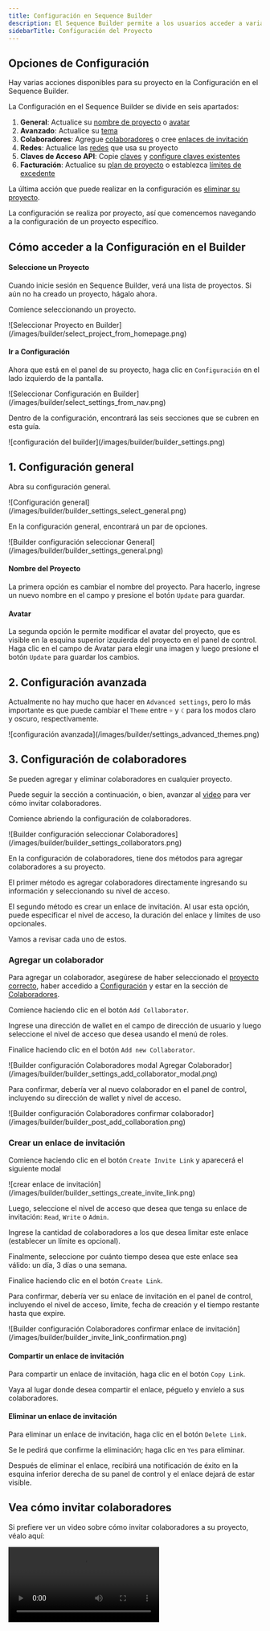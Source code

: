 ```yaml
---
title: Configuración en Sequence Builder
description: El Sequence Builder permite a los usuarios acceder a varias configuraciones para sus proyectos, incluyendo General, Avanzado, Colaboradores, Redes, Claves de Acceso API y Facturación. Los usuarios pueden actualizar detalles del proyecto, agregar colaboradores, gestionar redes, configurar claves de acceso API, etc.
sidebarTitle: Configuración del Proyecto
---
```


## Opciones de Configuración
Hay varias acciones disponibles para su proyecto en la Configuración en el Sequence Builder.

La Configuración en el Sequence Builder se divide en seis apartados:
1. **General**: Actualice su [nombre de proyecto](/support/builder/project-settings#project-name) o [avatar](/support/builder/project-settings#avatar)
2. **Avanzado**: Actualice su [tema](/support/builder/project-settings#2-advanced-settings)
3. **Colaboradores**: Agregue [colaboradores](/support/builder/project-settings#add-a-collaborator) o cree [enlaces de invitación](/support/builder/project-settings#create-an-invite-link)
4. **Redes**: Actualice las [redes](/support/builder/project-settings#4-network-settings) que usa su proyecto
5. **Claves de Acceso API**: Copie [claves](/support/builder/project-settings#copy-your-access-key) y [configure claves existentes](/support/builder/project-settings#update-api-access-settings-of-a-key)
6. **Facturación**: Actualice su [plan de proyecto](/support/builder/project-settings#update-your-project-subscription-plan) o establezca [límites de excedente](/support/builder/project-settings#set-your-overage-limit)

La última acción que puede realizar en la configuración es [eliminar su proyecto](/support/builder/project-settings#delete-a-project).

La configuración se realiza por proyecto, así que comencemos navegando a la configuración de un proyecto específico.

## Cómo acceder a la Configuración en el Builder

#### Seleccione un Proyecto
Cuando inicie sesión en Sequence Builder, verá una lista de proyectos. Si aún no ha creado un proyecto, hágalo ahora.

Comience seleccionando un proyecto.

<Frame>
  ![Seleccionar Proyecto en Builder](/images/builder/select_project_from_homepage.png)
</Frame>

#### Ir a Configuración
Ahora que está en el panel de su proyecto, haga clic en `Configuración` en el lado izquierdo de la pantalla.

<Frame>
  ![Seleccionar Configuración en Builder](/images/builder/select_settings_from_nav.png)
</Frame>

Dentro de la configuración, encontrará las seis secciones que se cubren en esta guía.

<Frame>
  ![configuración del builder](/images/builder/builder_settings.png)
</Frame>

## 1. Configuración general
Abra su configuración general.

<Frame>
  ![Configuración general](/images/builder/builder_settings_select_general.png)
</Frame>

En la configuración general, encontrará un par de opciones.

<Frame>
  ![Builder configuración seleccionar General](/images/builder/builder_settings_general.png)
</Frame>

#### Nombre del Proyecto
La primera opción es cambiar el nombre del proyecto. Para hacerlo, ingrese un nuevo nombre en el campo y presione el botón `Update` para guardar.

#### Avatar
La segunda opción le permite modificar el avatar del proyecto, que es visible en la esquina superior izquierda del proyecto en el panel de control. Haga clic en el campo de Avatar para elegir una imagen y luego presione el botón `Update` para guardar los cambios.

## 2. Configuración avanzada
Actualmente no hay mucho que hacer en `Advanced settings`, pero lo más importante es que puede cambiar el `Theme` entre `☼` y `☾` para los modos claro y oscuro, respectivamente.

<Frame>
  ![configuración avanzada](/images/builder/settings_advanced_themes.png)
</Frame>

## 3. Configuración de colaboradores
Se pueden agregar y eliminar colaboradores en cualquier proyecto.

Puede seguir la sección a continuación, o bien, avanzar al [video](/support/builder/project-settings#watch-how-to-invite-collaborators) para ver cómo invitar colaboradores.

Comience abriendo la configuración de colaboradores.

<Frame>
  ![Builder configuración seleccionar Colaboradores](/images/builder/builder_settings_collaborators.png)
</Frame>

En la configuración de colaboradores, tiene dos métodos para agregar colaboradores a su proyecto.

El primer método es agregar colaboradores directamente ingresando su información y seleccionando su nivel de acceso.

El segundo método es crear un enlace de invitación. Al usar esta opción, puede especificar el nivel de acceso, la duración del enlace y límites de uso opcionales.

Vamos a revisar cada uno de estos.

### Agregar un colaborador
Para agregar un colaborador, asegúrese de haber seleccionado el [proyecto correcto](/support/builder/project-settings#select-a-project), haber accedido a [Configuración](/support/builder/project-settings#go-to-settings) y estar en la sección de [Colaboradores](/support/builder/project-settings#2-collaborator-settings).

Comience haciendo clic en el botón `Add Collaborator`.

Ingrese una dirección de wallet en el campo de dirección de usuario y luego seleccione el nivel de acceso que desea usando el menú de roles.

Finalice haciendo clic en el botón `Add new Collaborator`.

<Frame>
  ![Builder configuración Colaboradores modal Agregar Colaborador](/images/builder/builder_settings_add_collaborator_modal.png)
</Frame>

Para confirmar, debería ver al nuevo colaborador en el panel de control, incluyendo su dirección de wallet y nivel de acceso.

<Frame>
  ![Builder configuración Colaboradores confirmar colaborador](/images/builder/builder_post_add_collaboration.png)
</Frame>

### Crear un enlace de invitación
Comience haciendo clic en el botón `Create Invite Link` y aparecerá el siguiente modal

<Frame>
  ![crear enlace de invitación](/images/builder/builder_settings_create_invite_link.png)
</Frame>

Luego, seleccione el nivel de acceso que desea que tenga su enlace de invitación: `Read`, `Write` o `Admin`.

Ingrese la cantidad de colaboradores a los que desea limitar este enlace (establecer un límite es opcional).

Finalmente, seleccione por cuánto tiempo desea que este enlace sea válido: un día, 3 días o una semana.

Finalice haciendo clic en el botón `Create Link`.

Para confirmar, debería ver su enlace de invitación en el panel de control, incluyendo el nivel de acceso, límite, fecha de creación y el tiempo restante hasta que expire.

<Frame>
  ![Builder configuración Colaboradores confirmar enlace de invitación](/images/builder/builder_invite_link_confirmation.png)
</Frame>

#### Compartir un enlace de invitación
Para compartir un enlace de invitación, haga clic en el botón `Copy Link`.

Vaya al lugar donde desea compartir el enlace, péguelo y envíelo a sus colaboradores.

#### Eliminar un enlace de invitación
Para eliminar un enlace de invitación, haga clic en el botón `Delete Link`.

Se le pedirá que confirme la eliminación; haga clic en `Yes` para eliminar.

Después de eliminar el enlace, recibirá una notificación de éxito en la esquina inferior derecha de su panel de control y el enlace dejará de estar visible.

## Vea cómo invitar colaboradores
Si prefiere ver un video sobre cómo invitar colaboradores a su proyecto, véalo aquí:

<Frame>
  <video controls className="w-full aspect-video" src="/video/builder/09_Collaborations.mp4" />
</Frame>

## 4. Configuración de red
Abra la configuración de red.

<Frame>
  ![Builder configuración seleccionar Redes](/images/builder/settings_builder_networks.png)
</Frame>

En la configuración de red, verá una lista de redes compatibles en Sequence. Aquí puede elegir a qué redes desea acceder a través del Node Gateway y en cuáles desplegar contratos inteligentes.

Active las redes que desea usar y luego haga clic en el botón `Update`.

<Frame>
  ![Builder configuración Redes](/images/builder/builder_settings_select_network.png)
</Frame>

## 5. Configuración de claves de acceso API
Abra la configuración de claves de acceso API.

<Frame>
  ![Builder configuración seleccionar claves de acceso API](/images/builder/builder_settings_select_access_keys.png)
</Frame>

En la sección de claves de acceso API, encontrará un panel con varias opciones: monitorear el uso de cada clave, establecer su clave predeterminada o expandir los detalles de una clave específica.

También puede agregar una nueva clave o editar los detalles de una clave existente.

Para cada clave, hay acciones específicas que puede realizar, como:
- [Renombrar](/support/builder/project-settings#renaming-your-key) o [eliminar](/support/builder/project-settings#deleting-your-key) su clave
- [Copiar](/support/builder/project-settings#copy-your-key) o [cambiar](/support/builder/project-settings#rotate-your-key) el código de su clave
- Configurar [cómo](/support/builder/project-settings#set-service-access) y [dónde](/support/builder/project-settings#set-domain-access) se puede usar su clave

### Renombrar o eliminar una clave de acceso API
Para renombrar o eliminar una de sus claves, asegúrese de haber seleccionado el [proyecto correcto](/support/builder/project-settings#select-a-project), haber accedido a [Configuración](/support/builder/project-settings#go-to-settings) y estar en la sección de [API Access Key](/support/builder/project-settings#4-api-access-keys-settings).

Comience seleccionando la clave que desea editar.

<Frame>
  ![Builder configuración claves de acceso API seleccionar clave para renombrar](/images/builder/builder_settings_set_dev_key.png)
</Frame>

#### Renombrar su clave
En el campo de nombre ingrese un nuevo nombre.

Luego haga clic en el botón `Update`.

<Frame>
  ![Builder configuración claves de acceso API renombrar clave](/images/builder/builder_rename_key.png)
</Frame>

#### Eliminar su clave
Haga clic en el botón `Delete` en la parte inferior izquierda.

<Frame>
  ![Builder configuración claves de acceso API eliminar clave](/images/builder/builder_settings_delete_a_key.png)
</Frame>

Se le pedirá que confirme la eliminación; haga clic en `Yes` para eliminar.

#### Copiar su clave de acceso
Su clave API está diseñada para usarse en otra ubicación o aplicación. Para utilizarla, debe copiarla y pegarla en su aplicación o código.

<Frame>
  ![copiar Builder configuración clave de acceso API](/images/builder/builder_settings_copy_key.png)
</Frame>

Para copiar su clave de acceso, haga clic en `Copy` en el campo de clave de acceso.

Después de hacer clic, recibirá una confirmación cuando el botón cambie brevemente a `✓ Copied`.

La clave de acceso de su proyecto ahora está copiada en su portapapeles.

#### Rotar su clave de acceso
Puede que desee cambiar su clave de acceso si, por alguna razón, su clave se filtró o si prefiere observar qué se genera como contexto para su proyecto.

Al rotar su clave no perderá el historial de uso de su proyecto.

Para hacerlo, haga clic en el botón `Rotate` en el campo de clave de acceso.

Después de hacer clic, verá que la clave se transforma y recibirá una notificación de éxito en la parte inferior derecha.

<Frame>
  ![Builder configuración claves de acceso API rotar clave](/images/builder/builder_settings_rotated_confirmation.png)
</Frame>

### Actualizar la configuración de acceso API de una clave
Para actualizar la configuración de acceso API de una clave, asegúrese de haber seleccionado el [proyecto correcto](/support/builder/project-settings#select-a-project), haber accedido a [Configuración](/support/builder/project-settings#go-to-settings) y estar en la sección de [API Access Key](/support/builder/project-settings#4-api-access-keys-settings).

Comience seleccionando la clave a la que desea actualizar el acceso.

<Frame>
  ![Builder configuración claves de acceso API seleccionar clave para renombrar](/images/builder/builder_settings_set_dev_key.png)
</Frame>

#### Configurar acceso por dominio
Puede asegurarse de que los servicios vinculados a su clave API solo se utilicen en los dominios conectados a su juego o aplicación habilitando los dominios específicos donde sus claves pueden usarse.

Para hacer esto, ingrese un dominio al que quiera habilitar el acceso en el campo de dominio.

Si desea incluir otro dominio, haga clic en el botón `Add Domain` y agréguelo también. Ahora debería tener una lista de dominios con los que se puede usar su clave.

Continúe agregando a esta lista hasta que haya incluido todos los dominios que necesita.

Complete su actualización haciendo clic en el botón `Update button` para guardar.

<Frame>
  ![Configuración de Builder agregar dominios a claves de acceso API](/images/builder/builer_settings_set_domain.png)
</Frame>

#### Configurar acceso a servicios
Puede configurar su clave API para habilitar solo servicios específicos en lugar de todos los servicios que ofrecemos.

Para hacerlo, busque en la parte inferior derecha donde encontrará varios servicios listados con casillas de verificación.

Marque la casilla de cada servicio al que desea que su clave tenga acceso.

Complete su actualización haciendo clic en el botón `Update button` para guardar.

<Frame>
  ![Configuración de Builder seleccionar servicios para claves de acceso API](/images/builder/builder_settings_update_services.png)
</Frame>

## 6. Configuración de facturación
Abra su configuración de facturación.

<Frame>
  ![Configuración de Builder seleccionar Facturación](/images/builder/builder_settings_select_billing.png)
</Frame>

Aquí se le proporciona toda la información del plan de suscripción que necesita.

También puede [actualizar su suscripción](/support/builder/project-settings#update-your-project-subscription-plan) y [configurar sus límites de excedente](/support/builder/project-settings#set-your-overage-limit).

#### Información de facturación
En la sección de facturación, puede acceder rápidamente a información clave sobre su plan de suscripción:
- Plan de suscripción actual
- Fechas del periodo de facturación actual
- Monto de facturación mensual
- Fecha de próxima renovación
- Créditos mensuales emitidos
- Créditos usados en el periodo actual
- Créditos restantes
- Estado de la configuración de excedente

### Actualizar el plan de suscripción de su proyecto
Para actualizar el plan de suscripción de su proyecto, asegúrese de haber seleccionado el [proyecto correcto](/support/builder/project-settings#select-a-project), haber accedido a [Configuración](/support/builder/project-settings#go-to-settings) y estar en la sección de [Facturación](/support/builder/project-settings#5-billing-settings).

Comience haciendo clic en el botón `Upgrade Plan`.

<Frame>
  ![Configuración de Builder facturación seleccionar plan de actualización](/images/builder/builder_settings_upgrade_plan.png)
</Frame>

Esto lo llevará a nuestro panel de planes, donde podrá revisar los planes y seleccionar el que mejor se adapte a sus necesidades.

Una vez que sepa qué plan desea, haga clic en el botón `Select Plan`.

<Frame>
  ![Configuración de Builder facturación panel de actualización de plan](/images/builder/builder_settings_select_plan.png)
</Frame>

Esto te llevará a una pantalla de pago donde podrás ingresar tu información de pago.

<Frame>
  ![Configuración de Builder facturación pantalla de pago](/images/builder/builder_settings_upgrade_plan_checkout.png)
</Frame>

### Configurar su límite de excedente
Para configurar su límite de excedente, asegúrese de haber seleccionado el [proyecto correcto](/support/builder/project-settings#select-a-project), haber accedido a [Configuración](/support/builder/project-settings#go-to-settings) y estar en la sección de [Facturación](/support/builder/project-settings#5-billing-settings). También necesita un plan de pago para poder establecer un límite de excedente.

Con un plan de pago, comience haciendo clic en el botón con el ícono de engranaje.

<Frame>
  ![Configuración de Builder facturación establecer límite de excedente](/images/builder/builder_settings_set_overage_limit.png)
</Frame>

Active la opción `Set overage limit`.

Luego ingrese el monto máximo de excedente que desea establecer.

Finalice haciendo clic en el botón `Save changes`.

## Eliminar un proyecto

<Warning>
  Las siguientes instrucciones son destructivas e irreversibles, así que no siga estos pasos a menos que desee eliminar su proyecto.
</Warning>

Para eliminar su proyecto, asegúrese de haber seleccionado el [proyecto correcto](/support/builder/project-settings#select-a-project) y estar en la sección de [Configuración](/support/builder/project-settings#go-to-settings). También necesitará permisos de nivel administrativo para eliminar un proyecto.

Si usted es Administrador, notará una sección llamada <span style={{color: "#c2501f"}}>Zona de peligro</span> debajo de todas sus secciones de configuración.

En esta área, también encontrará una opción para `Delete this Project` — haga clic en esa opción.

<Frame>
  ![Builder eliminar proyecto](/images/builder/settings_builder_delete_project.png)
</Frame>

Esta acción mostrará un modal para confirmar que desea eliminar su Proyecto.

<Frame>
  ![Builder eliminar proyecto](/images/builder/builder_settings_input_delete_project_name.png)
</Frame>

Ingrese el nombre de su proyecto y haga clic en el botón `Delete Permanently`.